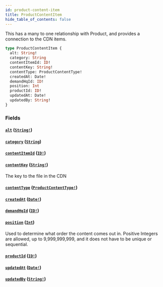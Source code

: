 ```yaml
---
id: product-content-item
title: ProductContentItem
hide_table_of_contents: false
---
```



This has a many to one relationship with Product, and provides a connection to the CDN items.

```graphql
type ProductContentItem {
  alt: String!
  category: String
  contentItemId: ID!
  contentKey: String!
  contentType: ProductContentType!
  createdAt: Date!
  demandHqId: ID!
  position: Int
  productId: ID!
  updatedAt: Date!
  updatedBy: String!
}
```


### Fields

#### [`alt`](#) ([`String!`](/demand/api/graphql-admin/reference/scalars/string))




#### [`category`](#) ([`String`](/demand/api/graphql-admin/reference/scalars/string))




#### [`contentItemId`](#) ([`ID!`](/demand/api/graphql-admin/reference/scalars/id))




#### [`contentKey`](#) ([`String!`](/demand/api/graphql-admin/reference/scalars/string))

The key to the file in the CDN


#### [`contentType`](#) ([`ProductContentType!`](/demand/api/graphql-admin/reference/enums/product-content-type))




#### [`createdAt`](#) ([`Date!`](/demand/api/graphql-admin/reference/scalars/date))




#### [`demandHqId`](#) ([`ID!`](/demand/api/graphql-admin/reference/scalars/id))




#### [`position`](#) ([`Int`](/demand/api/graphql-admin/reference/scalars/int))

Used to determine what order the content comes out in.
Positive Integers are allowed, up to 9,999,999,999, and it does not have to be unique or sequential.


#### [`productId`](#) ([`ID!`](/demand/api/graphql-admin/reference/scalars/id))




#### [`updatedAt`](#) ([`Date!`](/demand/api/graphql-admin/reference/scalars/date))




#### [`updatedBy`](#) ([`String!`](/demand/api/graphql-admin/reference/scalars/string))






